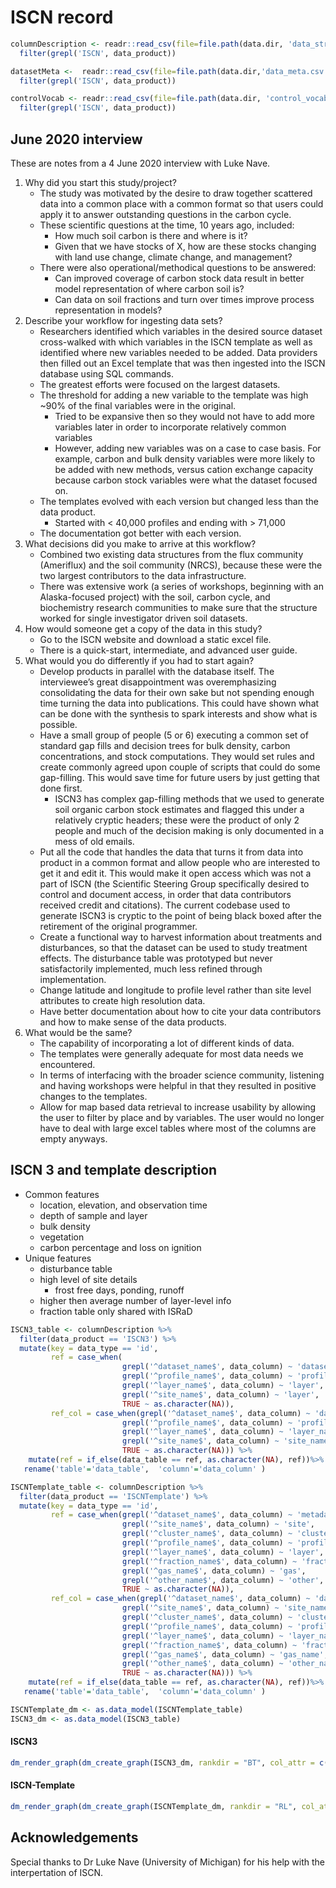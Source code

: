 
# ISCN record

```r

columnDescription <- readr::read_csv(file=file.path(data.dir, 'data_structure.csv')) %>%
  filter(grepl('ISCN', data_product))

datasetMeta <-  readr::read_csv(file=file.path(data.dir,'data_meta.csv')) %>%
  filter(grepl('ISCN', data_product))

controlVocab <- readr::read_csv(file=file.path(data.dir, 'control_vocabulary.csv')) %>%
  filter(grepl('ISCN', data_product))
```

## June 2020 interview

These are notes from a 4 June 2020 interview with Luke Nave.

1) Why did you start this study/project?
    - The study was motivated by the desire to draw together scattered data into a common place with a common format so that users could apply it to answer outstanding questions in the carbon cycle.
    - These scientific questions at the time, 10 years ago, included:
        + How much soil carbon is there and where is it?
        + Given that we have stocks of X, how are these stocks changing with land use change, climate change, and management?
    - There were also operational/methodical questions to be answered:
        + Can improved coverage of carbon stock data result in better model representation of where carbon soil is?
        + Can data on soil fractions and turn over times improve process representation in models?
2) Describe your workflow for ingesting data sets?
    - Researchers identified which variables in the desired source dataset cross-walked with which variables in the ISCN template as well as identified where new variables needed to be added. Data providers then filled out an Excel template that was then ingested into the ISCN database using SQL commands.
    - The greatest efforts were focused on the largest datasets.
    - The threshold for adding a new variable to the template was high ~90% of the final variables were in the original.
        + Tried to be expansive then so they would not have to add more variables later in order to incorporate relatively common variables
        + However, adding new variables was on a case to case basis. For example, carbon and bulk density variables were more likely to be added with new methods, versus cation exchange capacity because carbon stock variables were what the dataset focused on.
    - The templates evolved with each version but changed less than the data product.
        + Started with < 40,000 profiles and ending with > 71,000
    - The documentation got better with each version.
3) What decisions did you make to arrive at this workflow?
    - Combined two existing data structures from the flux community (Ameriflux) and the soil community (NRCS), because these were the two largest contributors to the data infrastructure.
    - There was extensive work (a series of workshops, beginning with an Alaska-focused project) with the soil, carbon cycle, and biochemistry research communities to make sure that the structure worked for single investigator driven soil datasets. 
4) How would someone get a copy of the data in this study?
    - Go to the ISCN website and download a static excel file.
    - There is a quick-start, intermediate, and advanced user guide. 
5) What would you do differently if you had to start again?
    - Develop products in parallel with the database itself. The interviewee's great disappointment was overemphasizing consolidating the data for their own sake but not spending enough time turning the data into publications. This could have shown what can be done with the synthesis to spark interests and show what is possible.
    - Have a small group of people (5 or 6) executing a common set of standard gap fills and decision trees for bulk density, carbon concentrations, and stock computations. They would set rules and create commonly agreed upon couple of scripts that could do some gap-filling. This would save time for future users by just getting that done first.
      + ISCN3 has complex gap-filling methods that we used to generate soil organic carbon stock estimates and flagged this under a relatively cryptic headers; these were the product of only 2 people and much of the decision making is only documented in a mess of old emails.
    - Put all the code that handles the data that turns it from data into product in a common format and allow people who are interested to get it and edit it. This would make it open access which was not a part of ISCN (the Scientific Steering Group specifically desired to control and document access, in order that data contributors received credit and citations). The current codebase used to generate ISCN3 is cryptic to the point of being black boxed after the retirement of the original programmer.
    - Create a functional way to harvest information about treatments and disturbances, so that the dataset can be used to study treatment effects. The disturbance table was prototyped but never satisfactorily implemented, much less refined through implementation.
    - Change latitude and longitude to profile level rather than site level attributes to create high resolution data.
    - Have better documentation about how to cite your data contributors and how to make sense of the data products. 
6) What would be the same?
    - The capability of incorporating a lot of different kinds of data.
    - The templates were generally adequate for most data needs we encountered.
    - In terms of interfacing with the broader science community, listening and having workshops were helpful in that they resulted in positive changes to the templates.
    - Allow for map based data retrieval to increase usability by allowing the user to filter by place and by variables. The user would no longer have to deal with large excel tables where most of the columns are empty anyways. 

## ISCN 3 and template description

  - Common features
    + location, elevation, and observation time
    + depth of sample and layer
    + bulk density
    + vegetation
    + carbon percentage and loss on ignition
    
  - Unique features
    + disturbance table
    + high level of site details
      - frost free days, ponding, runoff
    + higher then average number of layer-level info
    + fraction table only shared with ISRaD
    

```r

ISCN3_table <- columnDescription %>%
  filter(data_product == 'ISCN3') %>%
  mutate(key = data_type == 'id',
         ref = case_when(
                         grepl('^dataset_name$', data_column) ~ 'dataset',
                         grepl('^profile_name$', data_column) ~ 'profile',
                         grepl('^layer_name$', data_column) ~ 'layer',
                         grepl('^site_name$', data_column) ~ 'layer',
                         TRUE ~ as.character(NA)),
         ref_col = case_when(grepl('^dataset_name$', data_column) ~ 'dataset_name',
                         grepl('^profile_name$', data_column) ~ 'profile_name',
                         grepl('^layer_name$', data_column) ~ 'layer_name',
                         grepl('^site_name$', data_column) ~ 'site_name',
                         TRUE ~ as.character(NA))) %>%
    mutate(ref = if_else(data_table == ref, as.character(NA), ref))%>%
   rename('table'='data_table',  'column'='data_column' )

ISCNTemplate_table <- columnDescription %>%
  filter(data_product == 'ISCNTemplate') %>%
  mutate(key = data_type == 'id',
         ref = case_when(grepl('^dataset_name$', data_column) ~ 'metadata',
                         grepl('^site_name$', data_column) ~ 'site',
                         grepl('^cluster_name$', data_column) ~ 'cluster',
                         grepl('^profile_name$', data_column) ~ 'profile',
                         grepl('^layer_name$', data_column) ~ 'layer',
                         grepl('^fraction_name$', data_column) ~ 'fraction',
                         grepl('^gas_name$', data_column) ~ 'gas',
                         grepl('^other_name$', data_column) ~ 'other',
                         TRUE ~ as.character(NA)),
         ref_col = case_when(grepl('^dataset_name$', data_column) ~ 'dataset_name',
                         grepl('^site_name$', data_column) ~ 'site_name',
                         grepl('^cluster_name$', data_column) ~ 'cluster_name',
                         grepl('^profile_name$', data_column) ~ 'profile_name',
                         grepl('^layer_name$', data_column) ~ 'layer_name',
                         grepl('^fraction_name$', data_column) ~ 'fraction_name',
                         grepl('^gas_name$', data_column) ~ 'gas_name',
                         grepl('^other_name$', data_column) ~ 'other_name',
                         TRUE ~ as.character(NA))) %>%
    mutate(ref = if_else(data_table == ref, as.character(NA), ref))%>%
   rename('table'='data_table',  'column'='data_column' )

ISCNTemplate_dm <- as.data_model(ISCNTemplate_table)
ISCN3_dm <- as.data_model(ISCN3_table)

```

#### ISCN3

```r

dm_render_graph(dm_create_graph(ISCN3_dm, rankdir = "BT", col_attr = c('column'), view_type = 'keys_only', graph_name='ISCN3 data model'))
```

#### ISCN-Template
```r
dm_render_graph(dm_create_graph(ISCNTemplate_dm, rankdir = "RL", col_attr = c('column'), view_type = 'keys_only', graph_name='ISCN-template data model'))
```


## Acknowledgements

Special thanks to Dr Luke Nave (University of Michigan) for his help with the interpertation of ISCN.
